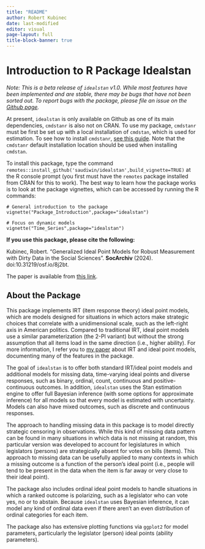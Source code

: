 ```yaml
---
title: "README"
author: Robert Kubinec
date: last-modified
editor: visual
page-layout: full
title-block-banner: true
---
```


# Introduction to R Package Idealstan

*Note: This is a beta release of `idealstan` v1.0. While most features have been implemented and are stable, there may be bugs that have not been sorted out. To report bugs with the package, please file an issue on the [Github page](https://github.com/saudiwin/idealstan/issues).*

At present, `idealstan` is only available on Github as one of its main dependencies, `cmdstanr` is also not on CRAN. To use my package, `cmdstanr` must be first be set up with a local installation of `cmdstan`, which is used for estimation. To see how to install `cmdstanr`, [see this guide](https://mc-stan.org/cmdstanr/). Note that the `cmdstanr` default installation location should be used when installing `cmdstan`.

To install this package, type the command `remotes::install_github('saudiwin/idealstan',build_vignette=TRUE)` at the R console prompt (you first must have the `remotes` package installed from CRAN for this to work). The best way to learn how the package works is to look at the package vignettes, which can be accessed by running the R commands:

```         
# General introduction to the package
vignette("Package_Introduction",package="idealstan")

# Focus on dynamic models
vignette("Time_Series",package="idealstan")
```

**If you use this package, please cite the following:**

Kubinec, Robert. "Generalized Ideal Point Models for Robust Measurement with Dirty Data in the Social Sciences". **SocArchiv** (2024). doi:10.31219/osf.io/8j2bt.

The paper is available from [this link](https://osf.io/8j2bt/).

## About the Package

This package implements IRT (item response theory) ideal point models, which are models designed for situations in which actors make strategic choices that correlate with a unidimensional scale, such as the left-right axis in American politics. Compared to traditional IRT, ideal point models use a similar parameterization (the 2-Pl variant) but without the strong assumption that all items load in the same direction (i.e., higher ability). For more information, I refer you to [my paper](https://osf.io/8j2bt/) about IRT and ideal point models, documenting many of the features in the package.

The goal of `idealstan` is to offer both standard IRT/ideal point models and additional models for missing data, time-varying ideal points and diverse responses, such as binary, ordinal, count, continuous and positive-continuous outcomes. In addition, `idealstan` uses the Stan estimation engine to offer full Bayesian inference (with some options for approximate inference) for all models so that every model is estimated with uncertainty. Models can also have mixed outcomes, such as discrete and continuous responses.

The approach to handling missing data in this package is to model directly strategic censoring in observations. While this kind of missing data pattern can be found in many situations in which data is not missing at random, this particular version was developed to account for legislatures in which legislators (persons) are strategically absent for votes on bills (items). This approach to missing data can be usefully applied to many contexts in which a missing outcome is a function of the person's ideal point (i.e., people will tend to be present in the data when the item is far away or very close to their ideal point).

The package also includes ordinal ideal point models to handle situations in which a ranked outcome is polarizing, such as a legislator who can vote yes, no or to abstain. Because `idealstan` uses Bayesian inference, it can model any kind of ordinal data even if there aren't an even distribution of ordinal categories for each item.

The package also has extensive plotting functions via `ggplot2` for model parameters, particularly the legislator (person) ideal points (ability parameters).
